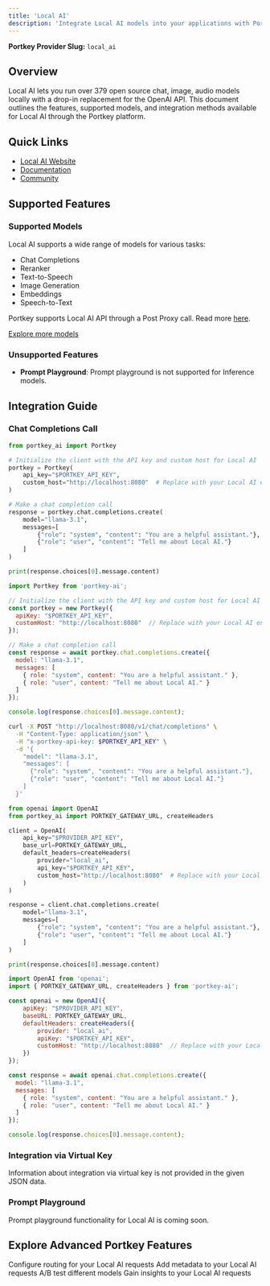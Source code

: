 ```yaml
---
title: 'Local AI'
description: 'Integrate Local AI models into your applications with Portkey'
---
```


**Portkey Provider Slug:** `local_ai`

## Overview

Local AI lets you run over 379 open source chat, image, audio models locally with a drop-in replacement for the OpenAI API. This document outlines the features, supported models, and integration methods available for Local AI through the Portkey platform.

## Quick Links

- [Local AI Website](https://localai.io/)
- [Documentation](https://localai.io/)
- [Community](https://portkey.ai/community)

## Supported Features

### Supported Models

Local AI supports a wide range of models for various tasks:

- Chat Completions
- Reranker
- Text-to-Speech
- Image Generation
- Embeddings
- Speech-to-Text

Portkey supports Local AI API through a Post Proxy call. Read more [here](/../link/to/post-proxy-dcoumentation).

[Explore more models](https://localai.io/gallery.html)

### Unsupported Features

- **Prompt Playground**: Prompt playground is not supported for Inference models.

## Integration Guide

### Chat Completions Call

<CodeGroup>

```python Python
from portkey_ai import Portkey

# Initialize the client with the API key and custom host for Local AI
portkey = Portkey(
    api_key="$PORTKEY_API_KEY",
    custom_host="http://localhost:8080"  # Replace with your Local AI endpoint
)

# Make a chat completion call
response = portkey.chat.completions.create(
    model="llama-3.1",
    messages=[
        {"role": "system", "content": "You are a helpful assistant."},
        {"role": "user", "content": "Tell me about Local AI."}
    ]
)

print(response.choices[0].message.content)
```

```js Node.js
import Portkey from 'portkey-ai';

// Initialize the client with the API key and custom host for Local AI
const portkey = new Portkey({
  apiKey: "$PORTKEY_API_KEY",
  customHost: "http://localhost:8080"  // Replace with your Local AI endpoint
});

// Make a chat completion call
const response = await portkey.chat.completions.create({
  model: "llama-3.1",
  messages: [
    { role: "system", content: "You are a helpful assistant." },
    { role: "user", content: "Tell me about Local AI." }
  ]
});

console.log(response.choices[0].message.content);
```

```bash cURL
curl -X POST "http://localhost:8080/v1/chat/completions" \
  -H "Content-Type: application/json" \
  -H "x-portkey-api-key: $PORTKEY_API_KEY" \
  -d '{
    "model": "llama-3.1",
    "messages": [
      {"role": "system", "content": "You are a helpful assistant."},
      {"role": "user", "content": "Tell me about Local AI."}
    ]
  }'
```

```python OpenAI Python SDK
from openai import OpenAI
from portkey_ai import PORTKEY_GATEWAY_URL, createHeaders

client = OpenAI(
    api_key="$PROVIDER_API_KEY",
    base_url=PORTKEY_GATEWAY_URL,
    default_headers=createHeaders(
        provider="local_ai",
        api_key="$PORTKEY_API_KEY",
        custom_host="http://localhost:8080"  # Replace with your Local AI endpoint
    )
)

response = client.chat.completions.create(
    model="llama-3.1",
    messages=[
        {"role": "system", "content": "You are a helpful assistant."},
        {"role": "user", "content": "Tell me about Local AI."}
    ]
)

print(response.choices[0].message.content)
```

```js OpenAI Node.js SDK
import OpenAI from 'openai';
import { PORTKEY_GATEWAY_URL, createHeaders } from 'portkey-ai';

const openai = new OpenAI({
    apiKey: "$PROVIDER_API_KEY",
    baseURL: PORTKEY_GATEWAY_URL,
    defaultHeaders: createHeaders({
        provider: "local_ai",
        apiKey: "$PORTKEY_API_KEY",
        customHost: "http://localhost:8080"  // Replace with your Local AI endpoint
    })
});

const response = await openai.chat.completions.create({
  model: "llama-3.1",
  messages: [
    { role: "system", content: "You are a helpful assistant." },
    { role: "user", content: "Tell me about Local AI." }
  ]
});

console.log(response.choices[0].message.content);
```

</CodeGroup>

### Integration via Virtual Key

Information about integration via virtual key is not provided in the given JSON data.

### Prompt Playground

Prompt playground functionality for Local AI is coming soon.

## Explore Advanced Portkey Features

<CardGroup cols={2}>
  <Card title="Configure Routing" href="/docs/product/ai-gateway/routing">
    Configure routing for your Local AI requests
  </Card>
  <Card title="Add Metadata to Requests" href="/docs/product/observability/metadata">
    Add metadata to your Local AI requests
  </Card>
  <Card title="A/B Test Different Models" href="/docs/product/ai-gateway/load-balance">
    A/B test different models
  </Card>
  <Card title="Gain Insights to Requests" href="/docs/product/observability/traces">
    Gain insights to your Local AI requests
  </Card>
</CardGroup>
